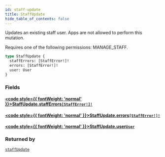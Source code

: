 ```yaml
---
id: staff-update
title: StaffUpdate
hide_table_of_contents: false
---
```








Updates an existing staff user. Apps are not allowed to perform this mutation. 

Requires one of the following permissions: MANAGE_STAFF.

```graphql
type StaffUpdate {
  staffErrors: [StaffError!]!
  errors: [StaffError!]!
  user: User
}
```


### Fields

#### [<code style={{ fontWeight: 'normal' }}>StaffUpdate.<b>staffErrors</b></code>](#)<Bullet />[`[StaffError!]!`](../../../developer/api-reference/objects/staff-error) <Badge class="secondary" text="non-null"/> <Badge class="secondary" text="object"/>
> 
> 

#### [<code style={{ fontWeight: 'normal' }}>StaffUpdate.<b>errors</b></code>](#)<Bullet />[`[StaffError!]!`](../../../developer/api-reference/objects/staff-error) <Badge class="secondary" text="non-null"/> <Badge class="secondary" text="object"/>
> 
> 

#### [<code style={{ fontWeight: 'normal' }}>StaffUpdate.<b>user</b></code>](#)<Bullet />[`User`](../../../developer/api-reference/objects/user) <Badge class="secondary" text="object"/>
> 
> 



### Returned by

[`staffUpdate`](../../../developer/api-reference/mutations/staff-update)  <Badge class="secondary" text="mutation"/>



